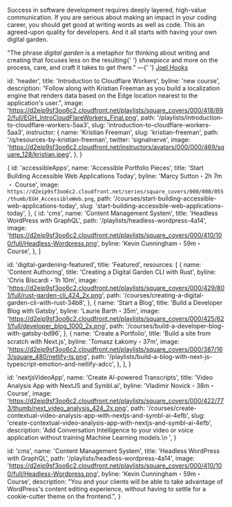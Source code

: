 
<Meta title="Components/Home/Features" />

<Canvas>
  <Story name="Whats New">
    <div className="max-w-screen-xl mx-auto bg-gray-50 p-5 dark:bg-gray-700">
      <WhatsNew featuredResources={featuredResources} jumbotron={jumbotron} />
    </div>
  </Story>
  <Story name="Featured Section Detailed">
    <div className="max-w-screen-xl mx-auto bg-gray-50 p-5 dark:bg-gray-700">
      <FeaturedSectionDetail
        image="https://res.cloudinary.com/dg3gyk0gu/image/upload/v1617475003/egghead-next-pages/home-page/eggo-gardening.png"
        title="Digital Gardening for Developers"
        location="home"
        featuredResources={digitalGardeningFeatured}
      >
        <p>
          Success in software development requires deeply layered, high-value
          communication. If you are serious about making an impact in your
          coding career, you should get good at writing words as well as code.
          This an agreed-upon quality for developers. And it all starts with
          having your own digital garden.
        </p>
        <p className="font-semibold">
          "The phrase <i>digital garden</i> is a metaphor for thinking about
          writing and creating that focuses less on the resulting{' '}
          <i>showpiece</i> and more on the process, care, and craft it takes to
          get there." &mdash;{' '}
          <a
            className="text-blue-600"
            href="https://joelhooks.com/digital-garden"
          >
            Joel Hooks
          </a>
        </p>
      </FeaturedSectionDetail>
    </div>
  </Story>
  <Story name="Featured Section Simple">
    <div className="max-w-screen-xl mx-auto bg-gray-50 p-5 dark:bg-gray-700">
      <FeaturedSectionSimple title="Staff Favourites">
        <div className="grid grid-cols-2 gap-4">
          <CardHorizontal resource={wordpressWithGraphql} />
          <CardHorizontal resource={projectFeatureCardVideoApp} />
        </div>
        <div className="grid grid-cols-3 gap-4">
          <CardVerticalLarge
            key={projectFeatureCardVideoApp.path}
            data={projectFeatureCardVideoApp}
          />
          <CardVerticalLarge
            key={wordpressWithGraphql.path}
            data={wordpressWithGraphql}
          />
          <CardVerticalLarge
            key={projectFeatureCardVideoApp.path}
            data={projectFeatureCardVideoApp}
          />
        </div>
      </FeaturedSectionSimple>
    </div>
  </Story>
</Canvas>

  id: 'header',
  title: 'Introduction to Cloudflare Workers',
  byline: 'new course',
  description:
    "Follow along with Kristian Freeman as you build a localization engine that renders data based on the Edge location nearest to the application's user.",
  image:
    'https://d2eip9sf3oo6c2.cloudfront.net/playlists/square_covers/000/418/892/full/EGH_IntroCloudFlareWorkers_Final.png',
  path: '/playlists/introduction-to-cloudflare-workers-5aa3',
  slug: 'introduction-to-cloudflare-workers-5aa3',
  instructor: {
    name: 'Kristian Freeman',
    slug: 'kristian-freeman',
    path: '/q/resources-by-kristian-freeman',
    twitter: 'signalnerve',
    image:
      'https://d2eip9sf3oo6c2.cloudfront.net/instructors/avatars/000/000/469/square_128/kristian.jpeg',
  },
}

  {
    id: 'accessibleApps',
    name: 'Accessible Portfolio Pieces',
    title: 'Start Building Accessible Web Applications Today',
    byline: 'Marcy Sutton・2h 7m ・ Course',
    image: `https://d2eip9sf3oo6c2.cloudfront.net/series/square_covers/000/000/055/thumb/EGH_AccessibleWeb.png`,
    path: '/courses/start-building-accessible-web-applications-today',
    slug: 'start-building-accessible-web-applications-today',
  },
  {
    id: 'cms',
    name: 'Content Management System',
    title: 'Headless WordPress with GraphQL',
    path: '/playlists/headless-wordpress-4a14',
    image:
      'https://d2eip9sf3oo6c2.cloudfront.net/playlists/square_covers/000/410/100/full/Headless-Wordpress.png',
    byline: 'Kevin Cunningham・59m・Course',
  },
]

  id: 'digital-gardening-featured',
  title: 'Featured',
  resources: [
    {
      name: 'Content Authoring',
      title: 'Creating a Digital Garden CLI with Rust',
      byline: 'Chris Biscardi・1h 10m',
      image:
        'https://d2eip9sf3oo6c2.cloudfront.net/playlists/square_covers/000/429/801/full/rust-garden-cli_424_2x.png',
      path: '/courses/creating-a-digital-garden-cli-with-rust-34b8',
    },
    {
      name: 'Start a Blog',
      title: 'Build a Developer Blog with Gatsby',
      byline: 'Laurie Barth・35m',
      image:
        'https://d2eip9sf3oo6c2.cloudfront.net/playlists/square_covers/000/425/621/full/developer_blog_1000_2x.png',
      path: '/courses/build-a-developer-blog-with-gatsby-bd96',
    },
    {
      name: 'Create a Portfolio',
      title: 'Build a site from scratch with Next.js',
      byline: 'Tomasz Łakomy・37m',
      image:
        'https://d2eip9sf3oo6c2.cloudfront.net/playlists/square_covers/000/387/163/square_480/netlify-ts.png',
      path:
        '/playlists/build-a-blog-with-next-js-typescript-emotion-and-netlify-adcc',
    },
  ],
}

  id: 'nextjsVideoApp',
  name: 'Create AI-powered Transcripts',
  title: 'Video Analysis App with NextJS and Symbl.ai',
  byline: 'Vladimir Novick・38m・Course',
  image:
    'https://d2eip9sf3oo6c2.cloudfront.net/playlists/square_covers/000/422/773/thumb/next_video_analysis_424_2x.png',
  path:
    '/courses/create-contextual-video-analysis-app-with-nextjs-and-symbl-ai-4efb',
  slug: 'create-contextual-video-analysis-app-with-nextjs-and-symbl-ai-4efb',
  description:
    'Add Conversation Intelligence to your video or voice application without training Machine Learning models.\n    ',
}

  id: 'cms',
  name: 'Content Management System',
  title: 'Headless WordPress with GraphQL',
  path: '/playlists/headless-wordpress-4a14',
  image:
    'https://d2eip9sf3oo6c2.cloudfront.net/playlists/square_covers/000/410/100/full/Headless-Wordpress.png',
  byline: 'Kevin Cunningham・59m・Course',
  description:
    "You and your clients will be able to take advantage of WordPress's content editing experience, without having to settle for a cookie-cutter theme on the frontend.",
}
